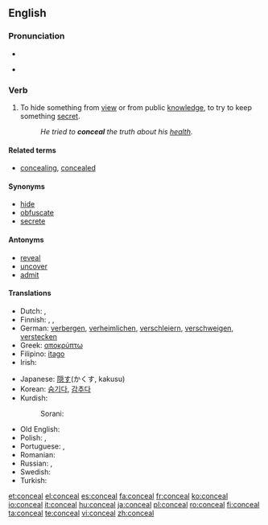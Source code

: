==English==

===Pronunciation===
* {{audio|en-us-conceal.ogg|Audio (US)}}

* {{rhymes|iːl}}

===Verb===
{{en-verb}}

# {{transitive}} To hide something from [[view]] or from public [[knowledge]], to try to keep something [[secret]].
#: ''He tried to '''conceal''' the truth about his [[health]].''

====Related terms====
* [[concealing]], [[concealed]]

====Synonyms====
* [[hide]]
* [[obfuscate]]
* [[secrete]]

====Antonyms====
* [[reveal]]
* [[uncover]]
* [[admit]]

====Translations====
{{trans-top|to hide something}}
* Dutch: {{t+|nl|verbergen}}, {{t+|nl|verstoppen}}
* Finnish: {{t-|fi|kätkeä}}, {{t+|fi|salata}}, {{t+|fi|peittää}}
* German: [[verbergen]], [[verheimlichen]], [[verschleiern]], [[verschweigen]], [[verstecken]]
* Greek: [[αποκρύπτω]]
* Filipino: [[itago]]
* Irish: {{t-|ga|ceil|xs=Irish}}
{{trans-mid}}
* Japanese: [[隠す]](かくす, kakusu)
* Korean: [[숨기다]], [[감추다]]
* Kurdish:
*: Sorani: {{t|ku|شاردنه‌وه‌|tr=shArdinawa|sc=KUchar}}
* Old English: {{t-|ang|miþan|alt=mīþan|xs=Old English}}
* Polish: {{t+|pl|ukrywać}}, {{t+|pl|chować}}
* Portuguese: {{t+|pt|esconder}}, {{t-|pt|omitir}}
* Romanian: {{t+|ro|ascunde}}
* Russian: {{t|ru|скрывать|sc=Cyrl|tr=skryvát'}} {{impf}}, {{t|ru|скрыть|sc=Cyrl|tr=skryt'}} {{pf}}
* Swedish: {{t+|sv|dölja}}
* Turkish: {{t+|tr|gizlemek}}
{{trans-bottom}}

[[et:conceal]]
[[el:conceal]]
[[es:conceal]]
[[fa:conceal]]
[[fr:conceal]]
[[ko:conceal]]
[[io:conceal]]
[[it:conceal]]
[[hu:conceal]]
[[ja:conceal]]
[[pl:conceal]]
[[ro:conceal]]
[[fi:conceal]]
[[ta:conceal]]
[[te:conceal]]
[[vi:conceal]]
[[zh:conceal]]